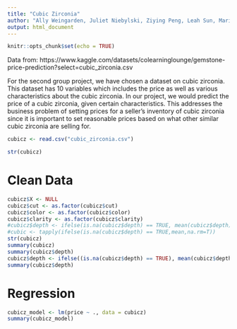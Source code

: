 ```yaml
---
title: "Cubic Zirconia"
author: "Ally Weingarden, Juliet Niebylski, Ziying Peng, Leah Sun, Marisa Wong"
output: html_document
---
```


```r
knitr::opts_chunk$set(echo = TRUE)
```

Data from: https://www.kaggle.com/datasets/colearninglounge/gemstone-price-prediction?select=cubic_zirconia.csv

For the second group project, we have chosen a dataset on cubic zirconia. This dataset has 10 variables which includes the price as well as various characteristics about the cubic zirconia. In our project, we would predict the price of a cubic zirconia, given certain characteristics. This addresses the business problem of setting prices for a seller's inventory of cubic zirconia since it is important to set reasonable prices based on what other similar cubic zirconia are selling for.

```r
cubicz <- read.csv("cubic_zirconia.csv")
```

```r
str(cubicz)
```

# Clean Data

```r
cubicz$X <- NULL
cubicz$cut <- as.factor(cubicz$cut)
cubicz$color <- as.factor(cubicz$color)
cubicz$clarity <- as.factor(cubicz$clarity)
#cubicz$depth <- ifelse(is.na(cubicz$depth) == TRUE, mean(cubicz$depth),cubicz$depth)
#cubic <- tapply(ifelse(is.na(cubicz$depth) == TRUE,mean,na.rm=T))
str(cubicz)
summary(cubicz)
summary(cubicz$depth)
cubicz$depth <- ifelse((is.na(cubicz$depth) == TRUE), mean(cubicz$depth), cubicz$depth)
summary(cubicz$depth)
```

# Regression

```r
cubicz_model <- lm(price ~ ., data = cubicz)
summary(cubicz_model)
```

